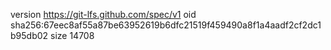 version https://git-lfs.github.com/spec/v1
oid sha256:67eec8af55a87be63952619b6dfc21519f459490a8f1a4aadf2cf2dc1b95db02
size 14708
